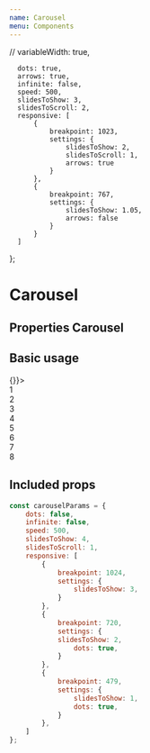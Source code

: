 ```yaml
---
name: Carousel
menu: Components
---
```



//    variableWidth: true,

      dots: true,
      arrows: true,
      infinite: false,
      speed: 500,
      slidesToShow: 3,
      slidesToScroll: 2,
      responsive: [
          {
              breakpoint: 1023,
              settings: {
                  slidesToShow: 2,
                  slidesToScroll: 1,
                  arrows: true
              }
          },
          {
              breakpoint: 767,
              settings: {
                  slidesToShow: 1.05,
                  arrows: false
              }
          }
      ]
};

# Carousel

## Properties Carousel
<PropsTable of={Carousel} />

## Basic usage

<Playground wrapper={Wrapper}>
    <Carousel options={carouselParams} onClickNext={() => {}}>
        <div style={{ width: 260 }}>
            1<Logo />
        </div>
        <div style={{ width: 260 }}>
            2<Logo />
        </div>
        <div style={{ width: 260 }}>
            3<Logo />
        </div>
        <div style={{ width: 260 }}>
            4<Logo />
        </div>
        <div style={{ width: 260 }}>
            5<Logo />
        </div>
        <div style={{ width: 260 }}>
            6<Logo />
        </div>
        <div style={{ width: 260 }}>
            7<Logo />
        </div>
        <div style={{ width: 260 }}>
            8<Logo />
        </div>
    </Carousel>
</Playground>

## Included props

``` javascript
const carouselParams = {
    dots: false,
    infinite: false,
    speed: 500,
    slidesToShow: 4,
    slidesToScroll: 1,
    responsive: [
        {
            breakpoint: 1024,
            settings: {
                slidesToShow: 3,
            }
        },
        {
            breakpoint: 720,
            settings: {
            slidesToShow: 2,
                dots: true,
            }
        },
        {
            breakpoint: 479,
            settings: {
                slidesToShow: 1,
                dots: true,
            }
        },
    ]
};
```

